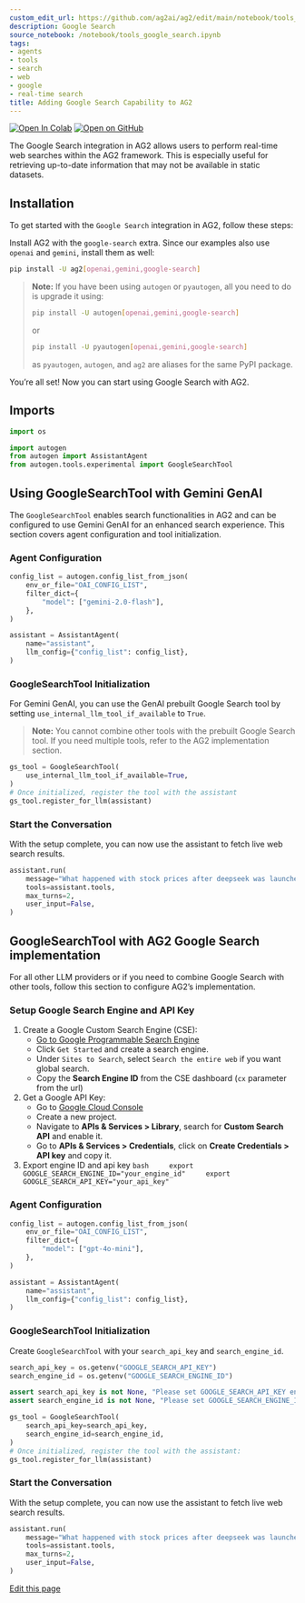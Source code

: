 ```yaml
---
custom_edit_url: https://github.com/ag2ai/ag2/edit/main/notebook/tools_google_search.ipynb
description: Google Search
source_notebook: /notebook/tools_google_search.ipynb
tags:
- agents
- tools
- search
- web
- google
- real-time search
title: Adding Google Search Capability to AG2
---
```


<a href="https://colab.research.google.com/github/ag2ai/ag2/blob/main/notebook/tools_google_search.ipynb" class="colab-badge" target="_blank"><img noZoom src="https://colab.research.google.com/assets/colab-badge.svg" alt="Open In Colab" /></a>
<a href="https://github.com/ag2ai/ag2/blob/main/notebook/tools_google_search.ipynb" class="github-badge" target="_blank"><img noZoom src="https://img.shields.io/badge/Open%20on%20GitHub-grey?logo=github" alt="Open on GitHub" /></a>




The Google Search integration in AG2 allows users to perform real-time
web searches within the AG2 framework. This is especially useful for
retrieving up-to-date information that may not be available in static
datasets.

## Installation

To get started with the `Google Search` integration in AG2, follow these
steps:

Install AG2 with the `google-search` extra. Since our examples also use
`openai` and `gemini`, install them as well:

```bash
pip install -U ag2[openai,gemini,google-search]
```

> **Note:** If you have been using `autogen` or `pyautogen`, all you
> need to do is upgrade it using:
>
> ```bash
> pip install -U autogen[openai,gemini,google-search]
> ```
>
> or
>
> ```bash
> pip install -U pyautogen[openai,gemini,google-search]
> ```
>
> as `pyautogen`, `autogen`, and `ag2` are aliases for the same PyPI
> package.

You’re all set! Now you can start using Google Search with AG2.

## Imports

```python
import os

import autogen
from autogen import AssistantAgent
from autogen.tools.experimental import GoogleSearchTool
```

## Using GoogleSearchTool with Gemini GenAI

The `GoogleSearchTool` enables search functionalities in AG2 and can be
configured to use Gemini GenAI for an enhanced search experience. This
section covers agent configuration and tool initialization.

### Agent Configuration

```python
config_list = autogen.config_list_from_json(
    env_or_file="OAI_CONFIG_LIST",
    filter_dict={
        "model": ["gemini-2.0-flash"],
    },
)

assistant = AssistantAgent(
    name="assistant",
    llm_config={"config_list": config_list},
)
```

### GoogleSearchTool Initialization

For Gemini GenAI, you can use the GenAI prebuilt Google Search tool by
setting `use_internal_llm_tool_if_available` to `True`.

> **Note:** You cannot combine other tools with the prebuilt Google
> Search tool. If you need multiple tools, refer to the AG2
> implementation section.

```python
gs_tool = GoogleSearchTool(
    use_internal_llm_tool_if_available=True,
)
# Once initialized, register the tool with the assistant
gs_tool.register_for_llm(assistant)
```

### Start the Conversation

With the setup complete, you can now use the assistant to fetch live web
search results.

```python
assistant.run(
    message="What happened with stock prices after deepseek was launched, please search the web.",
    tools=assistant.tools,
    max_turns=2,
    user_input=False,
)
```

## GoogleSearchTool with AG2 Google Search implementation

For all other LLM providers or if you need to combine Google Search with
other tools, follow this section to configure AG2’s implementation.

### Setup Google Search Engine and API Key

1.  Create a Google Custom Search Engine (CSE):
    -   [Go to Google Programmable Search
        Engine](https://programmablesearchengine.google.com/about/)
    -   Click `Get Started` and create a search engine.
    -   Under `Sites to Search`, select `Search the entire web` if you
        want global search.
    -   Copy the **Search Engine ID** from the CSE dashboard (`cx`
        parameter from the url)
2.  Get a Google API Key:
    -   Go to [Google Cloud Console](https://console.cloud.google.com/)
    -   Create a new project.
    -   Navigate to **APIs & Services \> Library**, search for **Custom
        Search API** and enable it.
    -   Go to **APIs & Services \> Credentials**, click on **Create
        Credentials \> API key** and copy it.
3.  Export engine ID and api key
    `bash     export GOOGLE_SEARCH_ENGINE_ID="your_engine_id"     export GOOGLE_SEARCH_API_KEY="your_api_key"`

### Agent Configuration

```python
config_list = autogen.config_list_from_json(
    env_or_file="OAI_CONFIG_LIST",
    filter_dict={
        "model": ["gpt-4o-mini"],
    },
)

assistant = AssistantAgent(
    name="assistant",
    llm_config={"config_list": config_list},
)
```

### GoogleSearchTool Initialization

Create `GoogleSearchTool` with your `search_api_key` and
`search_engine_id`.

```python
search_api_key = os.getenv("GOOGLE_SEARCH_API_KEY")
search_engine_id = os.getenv("GOOGLE_SEARCH_ENGINE_ID")

assert search_api_key is not None, "Please set GOOGLE_SEARCH_API_KEY environment variable"
assert search_engine_id is not None, "Please set GOOGLE_SEARCH_ENGINE_ID environment variable"

gs_tool = GoogleSearchTool(
    search_api_key=search_api_key,
    search_engine_id=search_engine_id,
)
# Once initialized, register the tool with the assistant:
gs_tool.register_for_llm(assistant)
```

### Start the Conversation

With the setup complete, you can now use the assistant to fetch live web
search results.

```python
assistant.run(
    message="What happened with stock prices after deepseek was launched, please search the web.",
    tools=assistant.tools,
    max_turns=2,
    user_input=False,
)
```

<div className="edit-url-container">
    <a className="edit-url" href="https://github.com/ag2ai/ag2/edit/main/notebook/tools_google_search.ipynb" target='_blank'><Icon icon="pen" iconType="solid" size="13px"/> Edit this page</a>
</div>
